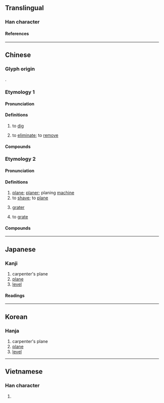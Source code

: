 {{also|鉋}}
{{character info}}
==Translingual==

===Han character===
{{Han char|rn=18|rad=刀|as=05|sn=7|four=22700|canj=PULN|ids=⿰包刂}}

====References====
{{Han ref|kx=0138.160|dkj=01929|dj=0313.050|hdz=10331.030|uh=5228}}

----

==Chinese==

===Glyph origin===
{{Han etym}}
{{Han compound|包|刀|ls=psc|c1=p|c2=s|t2=knife}}.

===Etymology 1===
{{zh-forms}}

====Pronunciation====
{{zh-pron
|m=páo
|ma=y
|c=paau4
|h=pfs=phàu
|md=
|mn=ml:phâu
|w=
|mc=
|oc=y
|cat=v
}}

====Definitions====
{{zh-hanzi}}

# to [[dig]]
# {{lb|zh|Mandarin|colloquial}} to [[eliminate]]; to [[remove]]

====Compounds====
{{zh-der|刨除|刨根|刨蹴|刨根究底|刨根問底}}

===Etymology 2===
{{zh-forms|t2=鉋}}

====Pronunciation====
{{zh-pron
|m=bào
|c=paau4,paau4-2
|c_note=paau4 - verb; paau4-2 - noun
|h=pfs=phàu
|md=pâu
|mn=ml:pāu/ml:phâu
|w=3bau
|mc=y
|oc=y
|cat=n,v
}}

====Definitions====
{{zh-hanzi}}

# [[plane]]; [[planer]]; planing [[machine]]
# to [[shave]]; to [[plane]]
#: {{zh-x|刨 鉛筆|to '''sharpen''' a pencil|C}}
# {{lb|zh|Cantonese}} [[grater]]
# {{lb|zh|Cantonese}} to [[grate]]

====Compounds====
{{zh-der|鉛筆刨|筆刨|鬚刨|刨冰機|刨冰|刨花水|龍門刨床}}

----

==Japanese==

===Kanji===
{{ja-kanji|grade=|rs=刀05}}

# carpenter's plane
# [[plane]]
# [[level]]

====Readings====
{{ja-readings
|goon=ひょう<へう
|kanon=ほう<はう
|kun=けず-る
}}

----

==Korean==

===Hanja===
{{ko-hanja|포}}

# carpenter's plane
# [[plane]]
# [[level]]

----

==Vietnamese==

===Han character===
{{vi-readings|rs=刀05|reading=bào}}

# {{rfdef|vi|sort=刀05}}